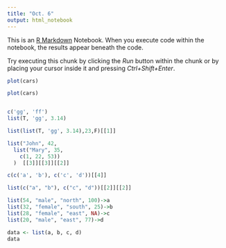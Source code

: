 ---
title: "Oct. 6"
output: html_notebook
---

This is an [R Markdown](http://rmarkdown.rstudio.com) Notebook. When you execute code within the notebook, the results appear beneath the code. 

Try executing this chunk by clicking the *Run* button within the chunk or by placing your cursor inside it and pressing *Ctrl+Shift+Enter*. 

```{r}
plot(cars)
```

```{r}
plot(cars)



```

```{r}

c('gg', 'ff')
list(T, 'gg', 3.14)
```

```{r}



list(list(T, 'gg', 3.14),23,F)[[1]]


```

```{r}
list("John", 42,
  list("Mary", 35,
    c(1, 22, 53))   
  )  [[3]][[3]][[2]]

```

```{r}
c(c('a', 'b'), c('c', 'd'))[[4]]

```

```{r}

list(c("a", "b"), c("c", "d"))[[2]][[2]]


```

```{r}

list(54, "male", "north", 100)->a
list(32, "female", "south", 25)->b
list(28, "female", "east", NA)->c
list(20, "male", "east", 77)->d
```

```{r}

data <- list(a, b, c, d)
data


```

